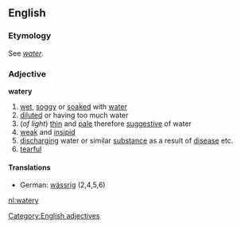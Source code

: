 ==English==
===Etymology===
See ''[[water]]''.
===Adjective===
'''watery'''
#[[wet]], [[soggy]] or [[soak]]ed with [[water]]
#[[dilute]]d or having too much water
#(''of light'') [[thin]] and [[pale]] therefore [[suggestive]] of water
#[[weak]] and [[insipid]]
#[[discharge|discharging]] water or similar [[substance]] as a result of [[disease]] etc.
#[[tearful]]
====Translations====
*German: [[wässrig]] (2,4,5,6)

[[Category:English adjectives]]

[[nl:watery]]